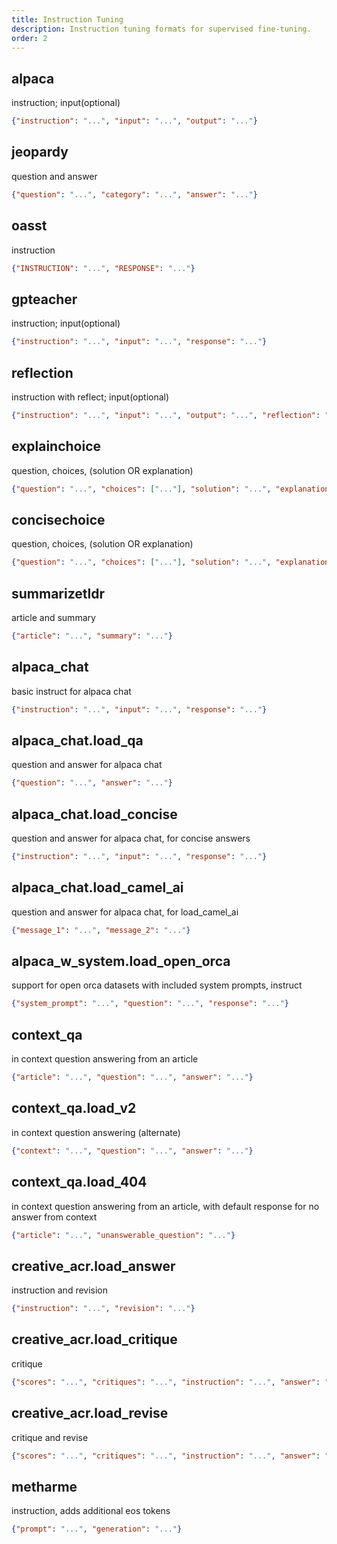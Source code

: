 ```yaml
---
title: Instruction Tuning
description: Instruction tuning formats for supervised fine-tuning.
order: 2
---
```


## alpaca

instruction; input(optional)

```.json
{"instruction": "...", "input": "...", "output": "..."}
```

## jeopardy

question and answer

```.json
{"question": "...", "category": "...", "answer": "..."}
```

## oasst

instruction

```.json
{"INSTRUCTION": "...", "RESPONSE": "..."}
```

## gpteacher

instruction; input(optional)

```.json
{"instruction": "...", "input": "...", "response": "..."}
```

## reflection

instruction with reflect; input(optional)

```.json
{"instruction": "...", "input": "...", "output": "...", "reflection": "...", "corrected": "..."}
```

## explainchoice

question, choices, (solution OR explanation)

```.json
{"question": "...", "choices": ["..."], "solution": "...", "explanation": "..."}
```

## concisechoice

question, choices, (solution OR explanation)

```.json
{"question": "...", "choices": ["..."], "solution": "...", "explanation": "..."}
```

## summarizetldr

article and summary

```.json
{"article": "...", "summary": "..."}
```

## alpaca_chat

basic instruct for alpaca chat

```.json
{"instruction": "...", "input": "...", "response": "..."}
```

## alpaca_chat.load_qa

question and answer for alpaca chat

```.json
{"question": "...", "answer": "..."}
```

## alpaca_chat.load_concise

question and answer for alpaca chat, for concise answers

```.json
{"instruction": "...", "input": "...", "response": "..."}
```

## alpaca_chat.load_camel_ai

question and answer for alpaca chat, for load_camel_ai

```.json
{"message_1": "...", "message_2": "..."}
```

## alpaca_w_system.load_open_orca

support for open orca datasets with included system prompts, instruct

```.json
{"system_prompt": "...", "question": "...", "response": "..."}
```

## context_qa

in context question answering from an article

```.json
{"article": "...", "question": "...", "answer": "..."}
```

## context_qa.load_v2

in context question answering (alternate)

```.json
{"context": "...", "question": "...", "answer": "..."}
```

## context_qa.load_404

in context question answering from an article, with default response for no answer from context

```.json
{"article": "...", "unanswerable_question": "..."}
```

## creative_acr.load_answer

instruction and revision

```.json
{"instruction": "...", "revision": "..."}
```

## creative_acr.load_critique

critique

```.json
{"scores": "...", "critiques": "...", "instruction": "...", "answer": "..."}
```

## creative_acr.load_revise

critique and revise

```.json
{"scores": "...", "critiques": "...", "instruction": "...", "answer": "...", "revision": "..."}
```

## metharme

instruction, adds additional eos tokens

```.json
{"prompt": "...", "generation": "..."}
```
